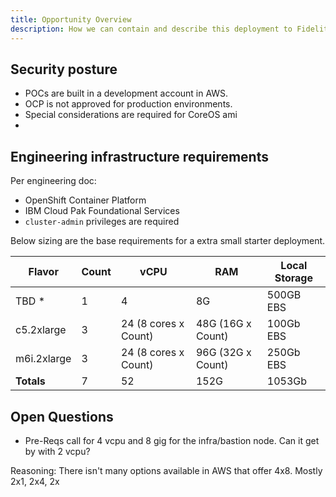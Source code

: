 ```yaml
---
title: Opportunity Overview
description: How we can contain and describe this deployment to Fidelity's restricted environment
---
```


## Security posture

- POCs are built in a development account in AWS. 
- OCP is not approved for production environments.
- Special considerations are required for CoreOS ami
- 

## Engineering infrastructure requirements

Per engineering doc:

- OpenShift Container Platform
- IBM Cloud Pak Foundational Services
- `cluster-admin` privileges are required

Below sizing are the base requirements for a extra small starter deployment.

|Flavor | Count | vCPU | RAM | Local Storage |
|--|--|--|--|--|
| TBD * | 1 | 4 | 8G | 500GB EBS | 
|c5.2xlarge|3|24 (8 cores x Count)|48G (16G x Count)| 100Gb EBS|
|m6i.2xlarge|3|24 (8 cores x Count)|96G (32G x Count)| 250Gb EBS|
|**Totals**|7|52|152G| 1053Gb |


## Open Questions

* Pre-Reqs call for 4 vcpu and 8 gig for the infra/bastion node. Can it get by with 2 vcpu? 

Reasoning: There isn't many options available in AWS that offer 4x8. Mostly 2x1, 2x4, 2x 

